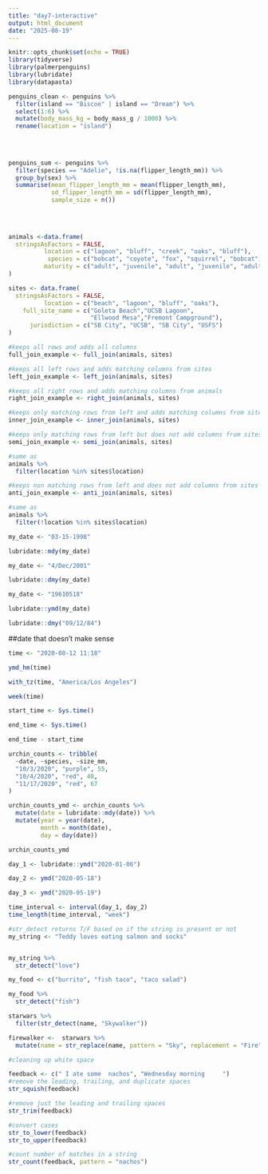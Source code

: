 ```yaml
---
title: "day7-interactive"
output: html_document
date: "2025-08-19"
---
```


```r
knitr::opts_chunk$set(echo = TRUE)
library(tidyverse)
library(palmerpenguins)
library(lubridate)
library(datapasta)
```

```r


penguins_clean <- penguins %>% 
  filter(island == "Biscoe" | island == "Dream") %>% 
  select(1:6) %>% 
  mutate(body_mass_kg = body_mass_g / 1000) %>% 
  rename(location = "island")
  
  
  
```

```r
penguins_sum <- penguins %>% 
  filter(species == "Adelie", !is.na(flipper_length_mm)) %>% 
  group_by(sex) %>% 
  summarise(mean_flipper_length_mm = mean(flipper_length_mm),
            sd_flipper_length_mm = sd(flipper_length_mm),
            sample_size = n())
  
  
  
```

```r
animals <-data.frame(
  stringsAsFactors = FALSE,
          location = c("lagoon", "bluff", "creek", "oaks", "bluff"),
           species = c("bobcat", "coyote", "fox", "squirrel", "bobcat"),
          maturity = c("adult", "juvenile", "adult", "juvenile", "adult")
)

sites <- data.frame(
  stringsAsFactors = FALSE,
          location = c("beach", "lagoon", "bluff", "oaks"),
    full_site_name = c("Goleta Beach","UCSB Lagoon",
                       "Ellwood Mesa","Fremont Campground"),
      jurisdiction = c("SB City", "UCSB", "SB City", "USFS")
)


```

```r
#keeps all rows and adds all columns
full_join_example <- full_join(animals, sites)
```

```r
#keeps all left rows and adds matching columns from sites
left_join_example <- left_join(animals, sites)

#keeps all right rows and adds matching columns from animals
right_join_example <- right_join(animals, sites)

#keeps only matching rows from left and adds matching columns from sites
inner_join_example <- inner_join(animals, sites)

#keeps only matching rows from left but does not add columns from sites
semi_join_example <- semi_join(animals, sites)

#same as
animals %>% 
  filter(location %in% sites$location)

#keeps non matching rows from left and does not add columns from sites
anti_join_example <- anti_join(animals, sites)

#same as
animals %>% 
  filter(!location %in% sites$location)

```
```r
my_date <- "03-15-1998"

lubridate::mdy(my_date)

```
```r
my_date <- "4/Dec/2001"

lubridate::dmy(my_date)
```

```r
my_date <- "19610518"

lubridate::ymd(my_date)
```

```r
lubridate::dmy("09/12/84")
```
##date that doesn't make sense
```r
time <- "2020-08-12 11:18"

ymd_hm(time)

with_tz(time, "America/Los Angeles")
```
```r
week(time)

```
```r
start_time <- Sys.time()

end_time <- Sys.time()

end_time - start_time
```

```r
urchin_counts <- tribble(
  ~date, ~species, ~size_mm,
  "10/3/2020", "purple", 55,
  "10/4/2020", "red", 48,
  "11/17/2020", "red", 67
)

urchin_counts_ymd <- urchin_counts %>% 
  mutate(date = lubridate::mdy(date)) %>% 
  mutate(year = year(date),
         month = month(date),
         day = day(date))

urchin_counts_ymd
```
```r
day_1 <- lubridate::ymd("2020-01-06")

day_2 <- ymd("2020-05-18")

day_3 <- ymd("2020-05-19")

time_interval <- interval(day_1, day_2)
time_length(time_interval, "week")
```

```r
#str_detect returns T/F based on if the string is present or not
my_string <- "Teddy loves eating salmon and socks"


my_string %>% 
  str_detect("love")
```

```r
my_food <- c("burrito", "fish taco", "taco salad")

my_food %>% 
  str_detect("fish")
```

```r
starwars %>% 
  filter(str_detect(name, "Skywalker"))
```

```r
firewalker <-  starwars %>% 
  mutate(name = str_replace(name, pattern = "Sky", replacement = "Fire"))
```

```r
#cleaning up white space

feedback <- c(" I ate some  nachos", "Wednesday morning     ")
#remove the leading, trailing, and duplicate spaces
str_squish(feedback)

#remove just the leading and trailing spaces
str_trim(feedback)

#convert cases
str_to_lower(feedback)
str_to_upper(feedback)

#count number of matches in a string
str_count(feedback, pattern = "nachos")
```


